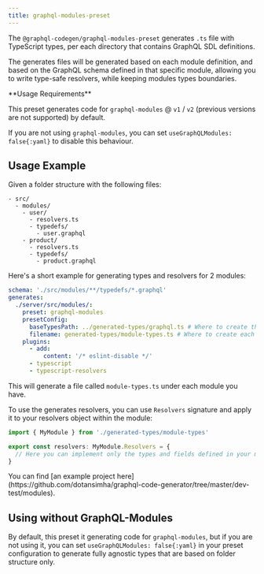 ```yaml
---
title: graphql-modules-preset
---
```



<PluginHeader />

The `@graphql-codegen/graphql-modules-preset` generates `.ts` file with TypeScript types, per each directory that contains GraphQL SDL definitions.

The generates files will be generated based on each module definition, and based on the GraphQL schema defined in that specific module, allowing you to write type-safe resolvers, while keeping modules types boundaries.

<Callout type="warning" emoji="⚠️">
**Usage Requirements**

This preset generates code for `graphql-modules` @ `v1` / `v2` (previous versions are not supported) by default.

If you are not using `graphql-modules`, you can set `useGraphQLModules: false{:yaml}` to disable this behaviour.

</Callout>

## Usage Example

Given a folder structure with the following files:

```
- src/
  - modules/
    - user/
      - resolvers.ts
      - typedefs/
        - user.graphql
    - product/
      - resolvers.ts
      - typedefs/
        - product.graphql
```

Here's a short example for generating types and resolvers for 2 modules:

```yaml
schema: './src/modules/**/typedefs/*.graphql'
generates:
  ./server/src/modules/:
    preset: graphql-modules
    presetConfig:
      baseTypesPath: ../generated-types/graphql.ts # Where to create the complete schema types
      filename: generated-types/module-types.ts # Where to create each module types
    plugins:
      - add:
          content: '/* eslint-disable */'
      - typescript
      - typescript-resolvers
```

This will generate a file called `module-types.ts` under each module you have.

To use the generates resolvers, you can use `Resolvers` signature and apply it to your resolvers object within the module:

```ts filename="src/modules/user/resolvers.ts"
import { MyModule } from './generated-types/module-types'

export const resolvers: MyModule.Resolvers = {
  // Here you can implement only the types and fields defined in your module!
}
```

<Callout>
  You can find [an example project
  here](https://github.com/dotansimha/graphql-code-generator/tree/master/dev-test/modules).
</Callout>

## Using without GraphQL-Modules

By default, this preset it generating code for `graphql-modules`, but if you are not using it, you can set `useGraphQLModules: false{:yaml}` in your preset configuration to generate fully agnostic types that are based on folder structure only.

<PluginApiDocs />
